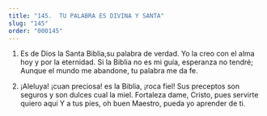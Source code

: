 ```yaml
---
title: "145.  TU PALABRA ES DIVINA Y SANTA"
slug: "145"
order: "000145"
---
```



1. Es de Dios la Santa Biblia,su palabra de verdad.
Yo la creo con el alma hoy y por la eternidad. Si la Biblia no es mi guía, esperanza no tendré; Aunque el mundo me abandone, tu palabra me da fe.

2.  ¡Aleluya! ¡cuan preciosa! es la Biblia, ¡roca fiel!
Sus preceptos son seguros y son dulces cual la miel.
Fortaleza dame, Cristo, pues servirte quiero aquí
Y a tus pies, oh buen Maestro, pueda yo aprender de ti.
